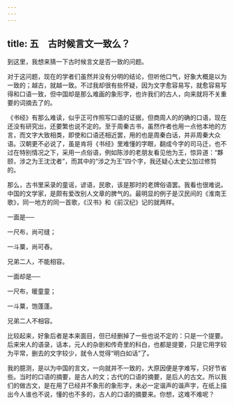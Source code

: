 ```yaml
---
---
---
```

title: 五　古时候言文一致么？
---





到这里，我想来猜一下古时候言文是否一致的问题。

对于这问题，现在的学者们虽然并没有分明的结论，但听他口气，好象大概是以为一致的；越古，就越一致。不过我却很有些怀疑，因为文字愈容易写，就愈容易写得和口语一致，但中国却是那么难画的象形字，也许我们的古人，向来就将不关重要的词摘去了的。

《书经》有那么难读，似乎正可作照写口语的证据，但商周人的的确的口语，现在还没有研究出，还要繁也说不定的。至于周秦古书，虽然作者也用一点他本地的方言，而文字大致相类，即使和口语还相近罢，用的也是周秦白话，并非周秦大众语。汉朝更不必说了，虽是肯将《书经》里难懂的字眼，翻成今字的司马迁，也不过在特别情况之下，采用一点俗语，例如陈涉的老朋友看见他为王，惊异道：“夥颐，涉之为王沈沈者”，而其中的“涉之为王”四个字，我还疑心太史公加过修剪的。

那么，古书里采录的童谣，谚语，民歌，该是那时的老牌俗语罢。我看也很难说。中国的文学家，是颇有爱改别人文章的脾气的。最明显的例子是汉民间的《淮南王歌》，同一地方的同一首歌，《汉书》和《前汉纪》记的就两样。

一面是──

一尺布，尚可缝；

一斗粟，尚可舂。

兄弟二人，不能相容。

一面却是──

一尺布，暖童童；

一斗粟，饱蓬蓬。

兄弟二人不相容。

比较起来，好象后者是本来面目，但已经删掉了一些也说不定的：只是一个提要。后来宋人的语录，话本，元人的杂剧和传奇里的科白，也都是提要，只是它用字较为平常，删去的文字较少，就令人觉得“明白如话”了。

我的臆测，是以为中国的言文，一向就并不一致的，大原因便是字难写，只好节省些。当时的口语的摘要，是古人的文；古代的口语的摘要，是后人的古文。所以我们的做古文，是在用了已经并不象形的象形字，未必一定谐声的谐声字，在纸上描出今人谁也不说，懂的也不多的，古人的口语的摘要来。你想，这难不难呢？